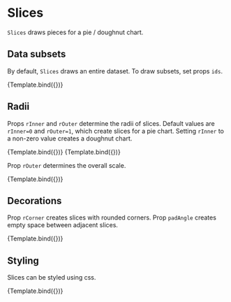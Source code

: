 
# Slices

<Meta title="Addons/Polar/Pie/Slices" />


`Slices` draws pieces for a pie / doughnut chart.

<ArgsTable of={Slices} />

## Data subsets

By default, `Slices` draws an entire dataset. To draw subsets, set props `ids`.

<Canvas>
    <Story
        name="selected ids"
        args={{ ids: ['alpha', 'gamma'] }}
        component={Slices}
        decorators={[ChartPieDecorator]}
    >
        {Template.bind({})}
    </Story>
</Canvas>

## Radii

Props `rInner` and `rOuter` determine the radii of slices.
Default values are `rInner=0` and `rOuter=1`, which create slices for a pie chart.
Setting `rInner` to a non-zero value creates a doughnut chart.

<Canvas>
    <Story
        name="pie"
        args={{
            rInner: 0,
            rOuter: 1,
        }}
        component={Slices}
        decorators={[ChartPieDecorator]}
    >
        {Template.bind({})}
    </Story>
    <Story
        name="doughnut"
        args={{
            rInner: 0.6,
            rOuter: 1,
        }}
        component={Slices}
        decorators={[ChartPieDecorator]}
    >
        {Template.bind({})}
    </Story>
</Canvas>

Prop `rOuter` determines the overall scale.

<Canvas>
    <Story
        name="scaled"
        args={{
            rInner: 0.4,
            rOuter: 0.6,
        }}
        component={Slices}
        decorators={[ChartPieDecorator]}
    >
        {Template.bind({})}
    </Story>
</Canvas>

## Decorations

Prop `rCorner` creates slices with rounded corners.
Prop `padAngle` creates empty space between adjacent slices.

<Canvas>
    <Story
        name="rounded corners"
        args={{
            rCorner: 5,
            rInner: 0.8,
            rOuter: 1,
            padAngle: 0.05,
        }}
        component={Slices}
        decorators={[ChartPieDecorator]}
    >
        {Template.bind({})}
    </Story>
</Canvas>

## Styling

Slices can be styled using css.

<Canvas>
    <Story
        name="styled"
        args={{ style: { strokeWidth: 2, stroke: '#222', fillOpacity: 0.7 } }}
        component={Slices}
        decorators={[ChartPieDecorator]}
    >
        {Template.bind({})}
    </Story>
</Canvas>
